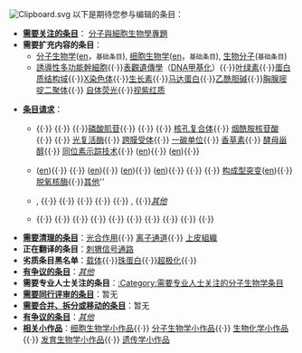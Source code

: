 [[Image:Clipboard.svg|right]] 
以下是期待您参与编辑的条目：
*'''[[Wikipedia:需要关注的页面|需要关注的条目]]'''： [[WikiProject:分子與細胞生物學|分子與細胞生物學專題]]
*'''需要扩充内容的条目'''：
** [[分子生物学|分子生物学]]([[:en:Molecular_biology|en]]，<small>基础条目</small>), [[细胞生物学|细胞生物学]]([[:en:cellular_biology|en]]，<small>基础条目</small>), [[生物分子|生物分子]](<small>基础条目</small>)
** [[誘導性多功能幹細胞|誘導性多功能幹細胞]]{{·}}[[表觀遺傳學|表觀遺傳學]]（[[DNA甲基化|DNA甲基化]]）{{·}}[[叶绿素|叶绿素]]{{·}}[[蛋白质结构域|蛋白质结构域]]{{·}}[[X染色体|X染色体]]{{·}}[[生长素|生长素]]{{·}}[[马达蛋白|马达蛋白]]{{·}}[[乙酰胆碱|乙酰胆碱]]{{·}}[[胸腺嘧啶二聚体|胸腺嘧啶二聚体]]{{·}} [[自体荧光|自体荧光]]{{·}}[[视紫红质|视紫红质]]

* '''[[Wikipedia:条目请求|条目请求]]'''：
** {{link-en|生物分子结构|Biomolecular structure}}{{·}} {{le|细胞膜生物学|Membrane biology}}{{·}} {{le|形态发生素|Morphogens}}{{·}}[[磷酸肌苷|磷酸肌苷]]{{·}} {{le|DNA聚合酶II|DNA polymerase II}}{{·}} {{le|免疫球蛋白超家族|Immunoglobulin superfamily}}{{·}} [[核孔复合体|核孔复合体]]{{·}} [[烟酰胺核苷酸|烟酰胺核苷酸]]{{·}} {{le|精子阳离子通道|Cation channels of sperm}}{{·}} [[光复活酶|光复活酶]]{{·}} [[跨膜受体|跨膜受体]]{{·}} [[一碳单位|一碳单位]]{{·}} [[香草素|香草素]]{{·}} [[酵母甾醇|酵母甾醇]]{{·}} [[同位素示踪技术|同位素示踪技术]]{{·}} {{le|氰化物敏感因子|cyanide-sensitive factor}}([[:en:cyanide-sensitive_factor|en]]){{·}} {{le|构象变化偶联假说|conformational-coupling hypothesis}}([[:en:conformational-coupling_hypothesis|en]]){{·}} 
** {{le|阻遏物蛋白|aporepressor}}([[:en:aporepressor|en]]){{·}} {{link-en|细胞核蛋白|Nuclear protein}}{{·}} {{le|纤维蛋白降解产物|fibrin degradation product}}([[:en:fibrin_degradation_product|en]]){{·}} {{le|电子传递黄素蛋白|Electron-transferring flavoprotein}}([[:en:Electron-transferring_flavoprotein|en]]){{·}} {{le|核不均一核糖核酸|nuclear heterogeneous RNA}}([[:en:nuclear_heterogeneous_RNA|en]]){{·}} {{le|电压门控质子通道|Voltage-gated proton channel}}{{·}} {{le|等臂染色體|isochromosome}}{{·}} [[构成型突变|构成型突变]]([[:en:constitutive_mutation|en]]){{·}}[[脱氧核酶|脱氧核酶]]{{·}}[[Wikipedia:分子生物学维基计划/需要创建的条目|其他]]''
** {{le|内皮干细胞|Endothelial stem cell}}, {{·}} {{le|干细胞争议|Stem cell controversy}}{{·}} {{le|干细胞系|Stem cell line}}{{·}} {{le|干细胞法律|Stem cell laws}}{{·}} {{le|美国干细胞法律和政策|Stem cell laws and policy in the United States}}{{·}} {{le|干细胞分化中的表观遗传学|Epigenetics in stem cell differentiation}}, {{·}}''[[portal:细胞生物学/任务/创建任务|其他]]''
** {{link-en|基因表達術語表|Glossary of gene expression terms}}{{·}} {{link-en|半乳糖操纵子|gal operon}}{{·}} {{link-en|阻遏物|Repressor}} {{·}} {{link-en|乳糖阻遏物|Lac repressor}}{{·}} {{link-en|色氨酸阻遏物|Tryptophan repressor}}{{·}} {{link-en|组蛋白甲基化|Histone methylation}}{{·}} {{link-en|组蛋白乙酰基转移酶|Histone acetyltransferase}} {{·}} {{link-en|基因表达调控|Regulation of gene expression}} {{·}} {{link-en|基因表达调控|Regulation of gene expression}} {{·}} {{link-en|转录后调控|Post-transcriptional regulation}}{{·}} {{link-en|翻译后调控|Post-translational regulation}}
*'''[[Wikipedia:清理|需要清理的条目]]'''：[[光合作用|光合作用]]{{·}} [[离子通道|离子通道]]{{·}} [[上皮組織|上皮組織]]
*'''正在翻译的条目'''：[[刺猬信号通路|刺猬信号通路]]
*'''劣质条目黑名单'''：[[载体_(生物学)|载体]]{{·}}[[珠蛋白|珠蛋白]]{{·}}[[超极化_(生物学)|超极化]]{{·}}
* '''[[Wikipedia:准确性争议|有争议的条目]]'''：''[[Wikipedia:分子生物学维基计划/有争议的条目|其他]]'' 
* '''需要专业人士关注的条目'''：[[:Category:需要专业人士关注的分子生物学条目|:Category:需要专业人士关注的分子生物学条目]] 
*'''[[Wikipedia:同行评审|需要同行评审的条目]]'''：暂无
* '''[[Wikipedia:合并和移动页面|需要合并、拆分或移动的条目]]'''：暂无
* '''[[Wikipedia:准确性争议|有争议的条目]]'''：''[[Wikipedia:分子生物学维基计划/有争议的条目|其他]]'' 
* '''[[Wikipedia:小作品|相关小作品]]'''：[[:Category:细胞生物学小作品|细胞生物学小作品]]{{·}} [[:Category:分子生物学小作品|分子生物学小作品]]{{·}} [[:Category:生物化學小作品|生物化学小作品]]{{·}} [[:Category:發育生物學小作品|发育生物学小作品]]{{·}} [[:Category:遺傳學小作品|遗传学小作品]]
{{MCB AID|current=本月没有当月协作条目|last=遗传密码}}